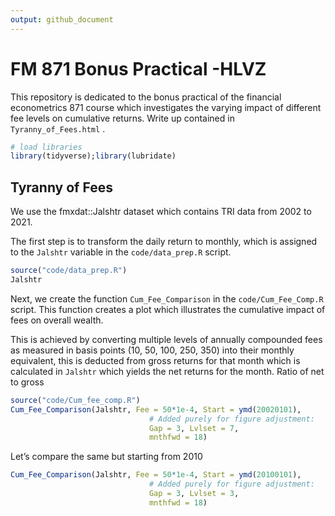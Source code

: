 ```yaml
---
output: github_document
---
```

# FM 871 Bonus Practical -HLVZ

This repository is dedicated to the bonus practical of the financial econometrics 871 course which investigates the varying impact of different fee levels on cumulative returns. Write up contained in `Tyranny_of_Fees.html` .

```r
# load libraries
library(tidyverse);library(lubridate)

```


## Tyranny of Fees

We use the fmxdat::Jalshtr dataset which contains TRI data from 2002 to 2021. 

The first step is to transform the daily return to monthly, which is assigned to the `Jalshtr` variable in the `code/data_prep.R` script. 

```r
source("code/data_prep.R")
Jalshtr
```


Next, we create the function `Cum_Fee_Comparison` in the `code/Cum_Fee_Comp.R` script. This function creates a plot which illustrates the cumulative impact of fees on overall wealth. 

This is achieved by converting multiple levels of annually compounded fees as measured in basis points (10, 50, 100, 250, 350) into their monthly equivalent, this is deducted from gross returns for that month which is calculated in `Jalshtr` which yields the net returns for the month. Ratio of net to gross 


```r
source("code/Cum_fee_comp.R")
Cum_Fee_Comparison(Jalshtr, Fee = 50*1e-4, Start = ymd(20020101), 
                               # Added purely for figure adjustment:
                               Gap = 3, Lvlset = 7,
                               mnthfwd = 18)
```

Let's compare the same but starting from 2010


```r
Cum_Fee_Comparison(Jalshtr, Fee = 50*1e-4, Start = ymd(20100101), 
                               # Added purely for figure adjustment:
                               Gap = 3, Lvlset = 3,
                               mnthfwd = 18)
```


